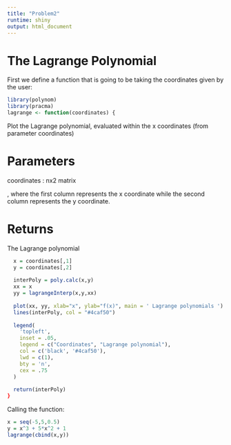 ```yaml
---
title: "Problem2"
runtime: shiny
output: html_document
---
```


# The Lagrange Polynomial

First we define a function that is going to be taking the coordinates given by the user:
```r
library(polynom)
library(pracma)
lagrange <- function(coordinates) {
```

Plot the Lagrange polynomial, evaluated within the x coordinates (from parameter coordinates)

# Parameters
  
coordinates : nx2 matrix 

, where the first column represents the x coordinate while the second column represents the y coordinate.
  
# Returns

The Lagrange polynomial

```r
  x = coordinates[,1]
  y = coordinates[,2]
  
  interPoly = poly.calc(x,y)
  xx = x
  yy = lagrangeInterp(x,y,xx)
  
  plot(xx, yy, xlab="x", ylab="f(x)", main = ' Lagrange polynomials ')
  lines(interPoly, col = "#4caf50")
  
  legend(
    'topleft',
    inset = .05,
    legend = c("Coordinates", "Lagrange polynomial"),
    col = c('black', '#4caf50'),
    lwd = c(1),
    bty = 'n',
    cex = .75
  )
  
  return(interPoly)
}
```

Calling the function:

```r

x = seq(-5,5,0.5)
y = x^3 + 5*x^2 + 1
lagrange(cbind(x,y))
```



